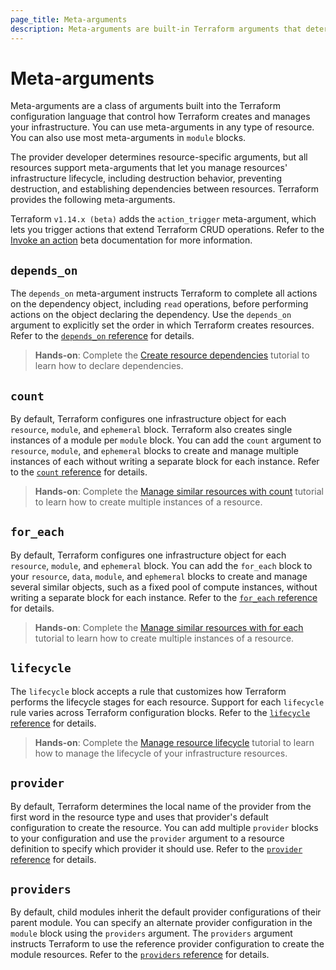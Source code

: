 ```yaml
---
page_title: Meta-arguments
description: Meta-arguments are built-in Terraform arguments that determine how Terraform creates and manages resources.
---
```


# Meta-arguments

Meta-arguments are a class of arguments built into the Terraform configuration language that control how Terraform creates and manages your infrastructure. You can use meta-arguments in any type of resource. You can also use most meta-arguments in `module` blocks.

The provider developer determines resource-specific arguments, but all resources support meta-arguments that let you manage resources' infrastructure lifecycle, including destruction behavior, preventing destruction, and establishing dependencies between resources. Terraform provides the following meta-arguments.

<Note>

Terraform `v1.14.x (beta)` adds the `action_trigger` meta-argument, which lets you trigger actions that extend Terraform CRUD operations. Refer to the [Invoke an action](/terraform/language/v1.14.x/invoke-actions) beta documentation for more information.

</Note>

## `depends_on`

The `depends_on` meta-argument instructs Terraform to complete all actions on the dependency object, including `read` operations, before performing actions on the object declaring the dependency. Use the `depends_on` argument to explicitly set the order in which Terraform creates resources. Refer to the [`depends_on` reference](/terraform/language/meta-arguments/depends_on) for details.

> **Hands-on**: Complete the [Create resource dependencies](/terraform/tutorials/configuration-language/dependencies) tutorial to learn how to declare dependencies.

## `count`

By default, Terraform configures one infrastructure object for each `resource`, `module`, and `ephemeral` block. Terraform also creates single instances of a module per `module` block. You can add the `count` argument to `resource`, `module`, and `ephemeral` blocks to create and manage multiple instances of each without writing a separate block for each instance. Refer to the [`count` reference](/terraform/language/meta-arguments/count) for details.

> **Hands-on**: Complete the [Manage similar resources with count](/terraform/tutorials/0-13/count) tutorial to learn how to create multiple instances of a resource.

## `for_each`

By default, Terraform configures one infrastructure object for each `resource`, `module`, and `ephemeral` block. You can add the `for_each` block to your `resource`, `data`, `module`, and `ephemeral` blocks to create and manage several similar objects, such as a fixed pool of compute instances, without writing a separate block for each instance. Refer to the [`for_each` reference](/terraform/language/meta-arguments/for_each) for details.

> **Hands-on**: Complete the [Manage similar resources with for each](/terraform/tutorials/configuration-language/for-each) tutorial to learn how to create multiple instances of a resource.

## `lifecycle`

The `lifecycle` block accepts a rule that customizes how Terraform performs the lifecycle stages for each resource. Support for each `lifecycle` rule varies across Terraform configuration blocks. Refer to the [`lifecycle` reference](/terraform/language/meta-arguments/lifecycle) for details. 

> **Hands-on**: Complete the [Manage resource lifecycle](/terraform/tutorials/state/resource-lifecycle) tutorial to learn how to manage the lifecycle of your infrastructure resources. 

## `provider`

By default, Terraform determines the local name of the provider from the first word in the resource type and uses that provider's default configuration to create the resource. You can add multiple `provider` blocks to your configuration and use the `provider` argument to a resource definition to specify which provider it should use. Refer to the [`provider` reference](/terraform/language/meta-arguments/provider) for details.

## `providers`

By default, child modules inherit the default provider configurations of their parent module. You can specify an alternate provider configuration in the `module` block using the `providers` argument. The `providers` argument instructs Terraform to use the reference provider configuration to create the module resources. Refer to the [`providers` reference](/terraform/language/meta-arguments/providers) for details.

